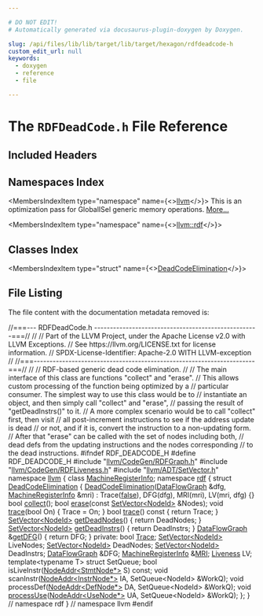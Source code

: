 ```yaml
---

# DO NOT EDIT!
# Automatically generated via docusaurus-plugin-doxygen by Doxygen.

slug: /api/files/lib/lib/target/lib/target/hexagon/rdfdeadcode-h
custom_edit_url: null
keywords:
  - doxygen
  - reference
  - file

---
```





# The `RDFDeadCode.h` File Reference

<DoxygenPage pluginConfig={pluginConfig}>



## Included Headers

<IncludesList>
<IncludesListItem
  filePath="llvm/CodeGen/RDFGraph.h"
  permalink="/docs/api/files/include/include/llvm/include/llvm/codegen/rdfgraph-h"
  isLocal="true" />
<IncludesListItem
  filePath="llvm/CodeGen/RDFLiveness.h"
  permalink="/docs/api/files/include/include/llvm/include/llvm/codegen/rdfliveness-h"
  isLocal="true" />
<IncludesListItem
  filePath="llvm/ADT/SetVector.h"
  permalink="/docs/api/files/include/include/llvm/include/llvm/adt/setvector-h"
  isLocal="true" />
</IncludesList>

## Namespaces Index

<MembersIndex>

<MembersIndexItem
  type="namespace"
  name={<><a href="/docs/api/namespaces/llvm">llvm</a></>}>
This is an optimization pass for GlobalISel generic memory operations. <a href="/docs/api/namespaces/llvm/#details">More...</a>
</MembersIndexItem>

<MembersIndexItem
  type="namespace"
  name={<><a href="/docs/api/namespaces/llvm/rdf">llvm::rdf</a></>}>
</MembersIndexItem>

</MembersIndex>

## Classes Index

<MembersIndex>

<MembersIndexItem
  type="struct"
  name={<><a href="/docs/api/structs/llvm/rdf/deadcodeelimination">DeadCodeElimination</a></>}>
</MembersIndexItem>

</MembersIndex>


## File Listing

The file content with the documentation metadata removed is:

<ProgramListing>

<Link id="l00001" /><CodeLine lineNumber="1"><span class="doxyHighlightComment">//===--- RDFDeadCode.h ----------------------------------------------------===//</span></CodeLine>
<Link id="l00002" /><CodeLine lineNumber="2"><span class="doxyHighlightComment">//</span></CodeLine>
<Link id="l00003" /><CodeLine lineNumber="3"><span class="doxyHighlightComment">// Part of the LLVM Project, under the Apache License v2.0 with LLVM Exceptions.</span></CodeLine>
<Link id="l00004" /><CodeLine lineNumber="4"><span class="doxyHighlightComment">// See https://llvm.org/LICENSE.txt for license information.</span></CodeLine>
<Link id="l00005" /><CodeLine lineNumber="5"><span class="doxyHighlightComment">// SPDX-License-Identifier: Apache-2.0 WITH LLVM-exception</span></CodeLine>
<Link id="l00006" /><CodeLine lineNumber="6"><span class="doxyHighlightComment">//</span></CodeLine>
<Link id="l00007" /><CodeLine lineNumber="7"><span class="doxyHighlightComment">//===----------------------------------------------------------------------===//</span></CodeLine>
<Link id="l00008" /><CodeLine lineNumber="8"><span class="doxyHighlightComment">//</span></CodeLine>
<Link id="l00009" /><CodeLine lineNumber="9"><span class="doxyHighlightComment">// RDF-based generic dead code elimination.</span></CodeLine>
<Link id="l00010" /><CodeLine lineNumber="10"><span class="doxyHighlightComment">//</span></CodeLine>
<Link id="l00011" /><CodeLine lineNumber="11"><span class="doxyHighlightComment">// The main interface of this class are functions &quot;collect&quot; and &quot;erase&quot;.</span></CodeLine>
<Link id="l00012" /><CodeLine lineNumber="12"><span class="doxyHighlightComment">// This allows custom processing of the function being optimized by a</span></CodeLine>
<Link id="l00013" /><CodeLine lineNumber="13"><span class="doxyHighlightComment">// particular consumer. The simplest way to use this class would be to</span></CodeLine>
<Link id="l00014" /><CodeLine lineNumber="14"><span class="doxyHighlightComment">// instantiate an object, and then simply call &quot;collect&quot; and &quot;erase&quot;,</span></CodeLine>
<Link id="l00015" /><CodeLine lineNumber="15"><span class="doxyHighlightComment">// passing the result of &quot;getDeadInstrs()&quot; to it.</span></CodeLine>
<Link id="l00016" /><CodeLine lineNumber="16"><span class="doxyHighlightComment">// A more complex scenario would be to call &quot;collect&quot; first, then visit</span></CodeLine>
<Link id="l00017" /><CodeLine lineNumber="17"><span class="doxyHighlightComment">// all post-increment instructions to see if the address update is dead</span></CodeLine>
<Link id="l00018" /><CodeLine lineNumber="18"><span class="doxyHighlightComment">// or not, and if it is, convert the instruction to a non-updating form.</span></CodeLine>
<Link id="l00019" /><CodeLine lineNumber="19"><span class="doxyHighlightComment">// After that &quot;erase&quot; can be called with the set of nodes including both,</span></CodeLine>
<Link id="l00020" /><CodeLine lineNumber="20"><span class="doxyHighlightComment">// dead defs from the updating instructions and the nodes corresponding</span></CodeLine>
<Link id="l00021" /><CodeLine lineNumber="21"><span class="doxyHighlightComment">// to the dead instructions.</span></CodeLine>
<Link id="l00022" /><CodeLine lineNumber="22"></CodeLine>
<Link id="l00023" /><CodeLine lineNumber="23"><span class="doxyHighlightPreprocessor">#ifndef RDF&#95;DEADCODE&#95;H</span></CodeLine>
<Link id="l00024" /><CodeLine lineNumber="24"><span class="doxyHighlightPreprocessor">#define RDF&#95;DEADCODE&#95;H</span></CodeLine>
<Link id="l00025" /><CodeLine lineNumber="25"></CodeLine>
<Link id="l00026" /><CodeLine lineNumber="26"><span class="doxyHighlightPreprocessor">#include &quot;<a href="/docs/api/files/include/include/llvm/include/llvm/codegen/rdfgraph-h">llvm/CodeGen/RDFGraph.h</a>&quot;</span></CodeLine>
<Link id="l00027" /><CodeLine lineNumber="27"><span class="doxyHighlightPreprocessor">#include &quot;<a href="/docs/api/files/include/include/llvm/include/llvm/codegen/rdfliveness-h">llvm/CodeGen/RDFLiveness.h</a>&quot;</span></CodeLine>
<Link id="l00028" /><CodeLine lineNumber="28"><span class="doxyHighlightPreprocessor">#include &quot;<a href="/docs/api/files/include/include/llvm/include/llvm/adt/setvector-h">llvm/ADT/SetVector.h</a>&quot;</span></CodeLine>
<Link id="l00029" /><CodeLine lineNumber="29"></CodeLine>
<Link id="l00030" /><CodeLine lineNumber="30"><span class="doxyHighlightKeyword">namespace </span><span class="doxyHighlight"><a href="/docs/api/namespaces/llvm">llvm</a> &#123;</span></CodeLine>
<Link id="l00031" /><CodeLine lineNumber="31"><span class="doxyHighlight">  </span><span class="doxyHighlightKeyword">class </span><span class="doxyHighlight"><a href="/docs/api/classes/llvm/machineregisterinfo">MachineRegisterInfo</a>;</span></CodeLine>
<Link id="l00032" /><CodeLine lineNumber="32"></CodeLine>
<Link id="l00033" /><CodeLine lineNumber="33"><span class="doxyHighlightKeyword">namespace </span><span class="doxyHighlight"><a href="/docs/api/namespaces/llvm/rdf">rdf</a> &#123;</span></CodeLine>
<Link id="l00034" /><CodeLine lineNumber="34" lineLink="/docs/api/structs/llvm/rdf/deadcodeelimination"><span class="doxyHighlight">  </span><span class="doxyHighlightKeyword">struct </span><span class="doxyHighlight"><a href="/docs/api/structs/llvm/rdf/deadcodeelimination/#aa6d5a6946206dc321fe3a47988a3f213">DeadCodeElimination</a> &#123;</span></CodeLine>
<Link id="l00035" /><CodeLine lineNumber="35" lineLink="/docs/api/structs/llvm/rdf/deadcodeelimination/#aa6d5a6946206dc321fe3a47988a3f213"><span class="doxyHighlight">    <a href="/docs/api/structs/llvm/rdf/deadcodeelimination/#aa6d5a6946206dc321fe3a47988a3f213">DeadCodeElimination</a>(<a href="/docs/api/structs/llvm/rdf/dataflowgraph">DataFlowGraph</a> &amp;dfg, <a href="/docs/api/classes/llvm/machineregisterinfo">MachineRegisterInfo</a> &amp;mri)</span></CodeLine>
<Link id="l00036" /><CodeLine lineNumber="36"><span class="doxyHighlight">      : Trace(<a href="/docs/api/namespaces/false">false</a>), DFG(dfg), MRI(mri), LV(mri, dfg) &#123;&#125;</span></CodeLine>
<Link id="l00037" /><CodeLine lineNumber="37"></CodeLine>
<Link id="l00038" /><CodeLine lineNumber="38"><span class="doxyHighlight">    </span><span class="doxyHighlightKeywordType">bool</span><span class="doxyHighlight"> <a href="/docs/api/structs/llvm/rdf/deadcodeelimination/#a4c7ab56ddc8e8b9a4f7903e9268c10e9">collect</a>();</span></CodeLine>
<Link id="l00039" /><CodeLine lineNumber="39"><span class="doxyHighlight">    </span><span class="doxyHighlightKeywordType">bool</span><span class="doxyHighlight"> <a href="/docs/api/structs/llvm/rdf/deadcodeelimination/#ac9dc6dd66dabbaf46fe4d72655758f4a">erase</a>(</span><span class="doxyHighlightKeyword">const</span><span class="doxyHighlight"> <a href="/docs/api/classes/llvm/setvector">SetVector&lt;NodeId&gt;</a> &amp;Nodes);</span></CodeLine>
<Link id="l00040" /><CodeLine lineNumber="40" lineLink="/docs/api/structs/llvm/rdf/deadcodeelimination/#a3489a989f719ff09485f7947cd58647d"><span class="doxyHighlight">    </span><span class="doxyHighlightKeywordType">void</span><span class="doxyHighlight"> <a href="/docs/api/structs/llvm/rdf/deadcodeelimination/#a3489a989f719ff09485f7947cd58647d">trace</a>(</span><span class="doxyHighlightKeywordType">bool</span><span class="doxyHighlight"> On) &#123; Trace = On; &#125;</span></CodeLine>
<Link id="l00041" /><CodeLine lineNumber="41" lineLink="/docs/api/structs/llvm/rdf/deadcodeelimination/#a47a8fb8802526e5063c8eef8c5a920a4"><span class="doxyHighlight">    </span><span class="doxyHighlightKeywordType">bool</span><span class="doxyHighlight"> <a href="/docs/api/structs/llvm/rdf/deadcodeelimination/#a47a8fb8802526e5063c8eef8c5a920a4">trace</a>()</span><span class="doxyHighlightKeyword"> const </span><span class="doxyHighlight">&#123; </span><span class="doxyHighlightKeywordFlow">return</span><span class="doxyHighlight"> Trace; &#125;</span></CodeLine>
<Link id="l00042" /><CodeLine lineNumber="42"></CodeLine>
<Link id="l00043" /><CodeLine lineNumber="43" lineLink="/docs/api/structs/llvm/rdf/deadcodeelimination/#a0342efb029e23ad0521814134f16d71a"><span class="doxyHighlight">    <a href="/docs/api/classes/llvm/setvector">SetVector&lt;NodeId&gt;</a> <a href="/docs/api/structs/llvm/rdf/deadcodeelimination/#a0342efb029e23ad0521814134f16d71a">getDeadNodes</a>() &#123; </span><span class="doxyHighlightKeywordFlow">return</span><span class="doxyHighlight"> DeadNodes; &#125;</span></CodeLine>
<Link id="l00044" /><CodeLine lineNumber="44" lineLink="/docs/api/structs/llvm/rdf/deadcodeelimination/#ab8d2a4f384a62322a138c343714c0fa5"><span class="doxyHighlight">    <a href="/docs/api/classes/llvm/setvector">SetVector&lt;NodeId&gt;</a> <a href="/docs/api/structs/llvm/rdf/deadcodeelimination/#ab8d2a4f384a62322a138c343714c0fa5">getDeadInstrs</a>() &#123; </span><span class="doxyHighlightKeywordFlow">return</span><span class="doxyHighlight"> DeadInstrs; &#125;</span></CodeLine>
<Link id="l00045" /><CodeLine lineNumber="45" lineLink="/docs/api/structs/llvm/rdf/deadcodeelimination/#a4a48f3770514abec1ab3ef56e1ab8070"><span class="doxyHighlight">    <a href="/docs/api/structs/llvm/rdf/dataflowgraph">DataFlowGraph</a> &amp;<a href="/docs/api/structs/llvm/rdf/deadcodeelimination/#a4a48f3770514abec1ab3ef56e1ab8070">getDFG</a>() &#123; </span><span class="doxyHighlightKeywordFlow">return</span><span class="doxyHighlight"> DFG; &#125;</span></CodeLine>
<Link id="l00046" /><CodeLine lineNumber="46"></CodeLine>
<Link id="l00047" /><CodeLine lineNumber="47"><span class="doxyHighlight">  </span><span class="doxyHighlightKeyword">private</span><span class="doxyHighlight">:</span></CodeLine>
<Link id="l00048" /><CodeLine lineNumber="48"><span class="doxyHighlight">    </span><span class="doxyHighlightKeywordType">bool</span><span class="doxyHighlight"> <a href="/docs/api/classes/llvm/trace">Trace</a>;</span></CodeLine>
<Link id="l00049" /><CodeLine lineNumber="49"><span class="doxyHighlight">    <a href="/docs/api/classes/llvm/setvector">SetVector&lt;NodeId&gt;</a> LiveNodes;</span></CodeLine>
<Link id="l00050" /><CodeLine lineNumber="50"><span class="doxyHighlight">    <a href="/docs/api/classes/llvm/setvector">SetVector&lt;NodeId&gt;</a> DeadNodes;</span></CodeLine>
<Link id="l00051" /><CodeLine lineNumber="51"><span class="doxyHighlight">    <a href="/docs/api/classes/llvm/setvector">SetVector&lt;NodeId&gt;</a> DeadInstrs;</span></CodeLine>
<Link id="l00052" /><CodeLine lineNumber="52"><span class="doxyHighlight">    <a href="/docs/api/structs/llvm/rdf/dataflowgraph">DataFlowGraph</a> &amp;DFG;</span></CodeLine>
<Link id="l00053" /><CodeLine lineNumber="53"><span class="doxyHighlight">    <a href="/docs/api/classes/llvm/machineregisterinfo">MachineRegisterInfo</a> &amp;<a href="/docs/api/files/lib/lib/target/lib/target/aarch64/aarch64advsimdscalarpass-cpp/#aacd2ab195054a3e6a74bfbb9d5d571c8">MRI</a>;</span></CodeLine>
<Link id="l00054" /><CodeLine lineNumber="54"><span class="doxyHighlight">    <a href="/docs/api/structs/llvm/rdf/liveness">Liveness</a> LV;</span></CodeLine>
<Link id="l00055" /><CodeLine lineNumber="55"></CodeLine>
<Link id="l00056" /><CodeLine lineNumber="56"><span class="doxyHighlight">    </span><span class="doxyHighlightKeyword">template</span><span class="doxyHighlight">&lt;</span><span class="doxyHighlightKeyword">typename</span><span class="doxyHighlight"> T&gt; </span><span class="doxyHighlightKeyword">struct </span><span class="doxyHighlight">SetQueue;</span></CodeLine>
<Link id="l00057" /><CodeLine lineNumber="57"></CodeLine>
<Link id="l00058" /><CodeLine lineNumber="58"><span class="doxyHighlight">    </span><span class="doxyHighlightKeywordType">bool</span><span class="doxyHighlight"> isLiveInstr(<a href="/docs/api/structs/llvm/rdf/nodeaddr">NodeAddr&lt;StmtNode&#42;&gt;</a> S) </span><span class="doxyHighlightKeyword">const</span><span class="doxyHighlight">;</span></CodeLine>
<Link id="l00059" /><CodeLine lineNumber="59"><span class="doxyHighlight">    </span><span class="doxyHighlightKeywordType">void</span><span class="doxyHighlight"> scanInstr(<a href="/docs/api/structs/llvm/rdf/nodeaddr">NodeAddr&lt;InstrNode&#42;&gt;</a> IA, SetQueue&lt;NodeId&gt; &amp;WorkQ);</span></CodeLine>
<Link id="l00060" /><CodeLine lineNumber="60"><span class="doxyHighlight">    </span><span class="doxyHighlightKeywordType">void</span><span class="doxyHighlight"> processDef(<a href="/docs/api/structs/llvm/rdf/nodeaddr">NodeAddr&lt;DefNode&#42;&gt;</a> DA, SetQueue&lt;NodeId&gt; &amp;WorkQ);</span></CodeLine>
<Link id="l00061" /><CodeLine lineNumber="61"><span class="doxyHighlight">    </span><span class="doxyHighlightKeywordType">void</span><span class="doxyHighlight"> <a href="/docs/api/files/lib/lib/target/lib/target/amdgpu/amdgpulowerkernelattributes-cpp/#aec05cafc12b1852dbd16670773d4f00d">processUse</a>(<a href="/docs/api/structs/llvm/rdf/nodeaddr">NodeAddr&lt;UseNode&#42;&gt;</a> UA, SetQueue&lt;NodeId&gt; &amp;WorkQ);</span></CodeLine>
<Link id="l00062" /><CodeLine lineNumber="62"><span class="doxyHighlight">  &#125;;</span></CodeLine>
<Link id="l00063" /><CodeLine lineNumber="63"><span class="doxyHighlight">&#125; </span><span class="doxyHighlightComment">// namespace rdf</span></CodeLine>
<Link id="l00064" /><CodeLine lineNumber="64"><span class="doxyHighlight">&#125; </span><span class="doxyHighlightComment">// namespace llvm</span></CodeLine>
<Link id="l00065" /><CodeLine lineNumber="65"></CodeLine>
<Link id="l00066" /><CodeLine lineNumber="66"><span class="doxyHighlightPreprocessor">#endif</span></CodeLine>

</ProgramListing>


</DoxygenPage>
